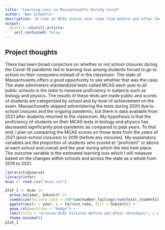 ```yaml
---
title: "Learning Loss in Massachusetts During Covid"
author: "Ben Schwartz"
description: "A look at MCAS scores over time from before and after the school shutdowns during the COVID-19 pandemic"
output:
  distill::distill_article:
    self_contained: false
---
```




## Project thoughts

There has been broad conjecture on whether or not school closures during the Covid-19 pandemic led to learning loss among students forced to go to school on their computers instead of in the classroom. The state of Massachusetts offers a good opportunity to see whether that was the case. The state administers standardized tests called MCAS each year to all public schools in the state to measure proficiency in subjects such as biology and physics. The results of these tests are made public and scores of students are categorized by school and by level of achievement on the exam. Massachusetts skipped administering the tests during 2020 due to school closures and the ongoing pandemic, but there is data available from 2021 after students returned to the classroom. My hypothesis is that the proficiency of students on their MCAS tests in biology and physics has decreased significantly post-pandemic as compared to past years. To that end, I plan on comparing the MCAS scores on those tests from the years of 2021 (post-school closures) to 2019 (before any closures). My explanatory variables are the  proportion of students who scored at "proficient" or above at each school and overall and the year during which the test took place. The outcome variable is the estimated learning loss which I will measure based on the changes within schools and across the state as a whole from 2019 to 2021.

```r
library(tidyverse)
library(infer)
mcas <- read.csv("mcas.csv")

plot_1 <- mcas |>
  group_by(year, Subject) |>
  summarize(failure_rate = 100*sum(number_failing)/sum(total_students)) |>
  ggplot(aes(x = year, y = failure_rate, fill = Subject)) +
  geom_col(position = "dodge") +
  labs(title = "Science MCAS Failures Before and After Shutdowns", x = "Time", y = "Failure Rate (percent)") +
  theme_minimal()
plot_1
```



